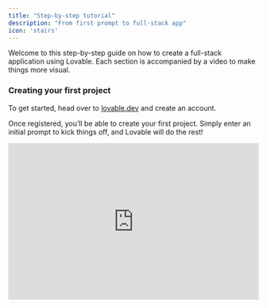 ```yaml
---
title: "Step-by-step tutorial"
description: "From first prompt to full-stack app"
icon: 'stairs'
---
```


Welcome to this step-by-step guide on how to create a full-stack application using Lovable. Each section is accompanied by a video to make things more visual.

### Creating your first project

To get started, head over to [lovable.dev](https://lovable.dev) and create an account.&#x20;

Once registered, you’ll be able to create your first project. Simply enter an initial prompt to kick things off, and Lovable will do the rest!

<iframe width="100%" height="315" src="https://www.youtube.com/embed/9KHLTZaJcR8" title="YouTube video player" frameborder="0" allow="accelerometer; autoplay; clipboard-write; encrypted-media; gyroscope; picture-in-picture" allowfullscreen />

### Adding custom knowledge to your project

The [Knowledge Base](https://lovable.dev/blog/project-knowledge-files) in Lovable acts as your project's blueprint, where you define details like functionality, design elements, and goals. To set it up, create new entries in the **Knowledge Base** section of your dashboard, organizing them into categories such as Project Overview, Key Features, or Design Guidelines.

You can link these entries directly to your prompts, ensuring clarity, consistency, and alignment with your project requirements. The Knowledge Base also serves as a collaborative tool for teams, streamlining communication and keeping everyone aligned.

Regularly update your entries as your project evolves to maintain relevance and ensure your app development stays on track.

<iframe width="100%" height="315" src="https://www.youtube.com/embed/XsRerF2pEUE" title="YouTube video player" frameborder="0" allow="accelerometer; autoplay; clipboard-write; encrypted-media; gyroscope; picture-in-picture" allowfullscreen />

### Reverting a change

Lovable offers intuitive editing tools and undo functionality, giving you the freedom to experiment without worry. You can make direct edits, use prompts for adjustments, or leverage the Select tool for precise changes. If a change doesn’t work out, use the **Undo** button to reverse your actions, or explore the **Version History** to restore earlier versions of your project.

To test edits, use the **Preview** mode to see real-time changes and easily revert them if needed. For effective editing, make incremental changes, save major updates using versioning, and document key changes for team alignment. Lovable ensures a seamless editing experience, empowering you to refine your projects with confidence.

<iframe width="100%" height="315" src="https://www.youtube.com/embed/Q1TofaMhWYY" title="YouTube video player" frameborder="0" allow="accelerometer; autoplay; clipboard-write; encrypted-media; gyroscope; picture-in-picture" allowfullscreen />

### Adding images to your prompt

Visuals often speak louder than words. You can attach images directly to the chat to provide additional context for your prompts. This is particularly useful for illustrating ideas or concepts that are easier to show than describe.

<iframe width="100%" height="315" src="https://www.youtube.com/embed/uaGnrK5Dkkc" title="YouTube video player" frameborder="0" allow="accelerometer; autoplay; clipboard-write; encrypted-media; gyroscope; picture-in-picture" allowfullscreen />

### Adding images to your application

Want to add images directly to your application? Simply upload them in the chat and explain to Lovable’s AI where and how you’d like them to appear in your project.

<iframe width="100%" height="315" src="https://www.youtube.com/embed/fABvCZP4QlM" title="YouTube video player" frameborder="0" allow="accelerometer; autoplay; clipboard-write; encrypted-media; gyroscope; picture-in-picture" allowfullscreen />

### Connecting to GitHub

Integrate your project with GitHub to iterate on your application seamlessly. You can make code changes in GitHub or your preferred IDE while keeping everything in sync with Lovable.

<iframe width="100%" height="315" src="https://www.youtube.com/embed/zgNkhU4SYgQ" title="YouTube video player" frameborder="0" allow="accelerometer; autoplay; clipboard-write; encrypted-media; gyroscope; picture-in-picture" allowfullscreen />

### Publishing your project

When your project is ready, publish it to generate a shareable URL. This makes it easy to showcase your application or share it with collaborators and stakeholders.

<iframe width="100%" height="315" src="https://www.youtube.com/embed/GFtWVXkZDTw" title="YouTube video player" frameborder="0" allow="accelerometer; autoplay; clipboard-write; encrypted-media; gyroscope; picture-in-picture" allowfullscreen />

### Introduction to Supabase

Supabase is a backend-as-a-service platform that integrates smoothly with Lovable to add powerful backend capabilities to your application.&#x20;

In this video, you’ll get familiar with the Supabase dashboard and learn how to create your first project:

* **Set Up Supabase** 
  Create an account on [Supabase](https://supabase.com/) and create a new project.

* **Link to Lovable**
  In Lovable, go to **Settings -> Connect Supabase** and follow the steps.

* **Manage Data** 
  Set up tables, manage user data, and configure email notifications.

<iframe width="100%" height="315" src="https://www.youtube.com/embed/V_2aZCjrTJo" title="YouTube video player" frameborder="0" allow="accelerometer; autoplay; clipboard-write; encrypted-media; gyroscope; picture-in-picture" allowfullscreen />

### Connecting to Supabase

After setting up your Supabase project, you’ll need to connect it to your Lovable project. This connection enables Lovable to leverage Supabase’s backend services seamlessly.

<iframe width="100%" height="315" src="https://www.youtube.com/embed/g8CvOq3b-sg" title="YouTube video player" frameborder="0" allow="accelerometer; autoplay; clipboard-write; encrypted-media; gyroscope; picture-in-picture" allowfullscreen />

### Adding authentication with Supabase

Supabase makes implementing user authentication simple and efficient. With just a few steps, you can add secure login and signup functionalities to your application.

<iframe width="100%" height="315" src="https://www.youtube.com/embed/LHpMUj-Jf_k" title="YouTube video player" frameborder="0" allow="accelerometer; autoplay; clipboard-write; encrypted-media; gyroscope; picture-in-picture" allowfullscreen />

### Storing data with Supabase

If your application requires data storage, Lovable can integrate with Supabase to store and manage your data effortlessly. Just define your requirements, and Lovable handles the rest.

<iframe width="100%" height="315" src="https://www.youtube.com/embed/V5LdDEuCli4" title="YouTube video player" frameborder="0" allow="accelerometer; autoplay; clipboard-write; encrypted-media; gyroscope; picture-in-picture" allowfullscreen />

### Using Supabase Edge Functions

Supabase Edge Functions allow you to add advanced capabilities to your application. Whether you need AI features, payment processing, or email integration, Edge Functions provide the flexibility to power up your app.

<iframe width="100%" height="315" src="https://www.youtube.com/embed/p_hKIDlxXp0" title="YouTube video player" frameborder="0" allow="accelerometer; autoplay; clipboard-write; encrypted-media; gyroscope; picture-in-picture" allowfullscreen />

Get started with your first full-stack app on Lovable using this guide. For additional resources and inspiration, visit the [Lovable YouTube channel](https://www.youtube.com/@lovable-labs/videos), which features regular office hours recordings and other helpful content.

### Using Stripe connection

There are many ways to connect Stripe to Lovable, but the most straight-forward way is to utilize Stripe’s built in payment links. [Use this resource to make sure you get this right!](https://lovable.dev/blog/how-to-connect-stripe-lovable)

Let’s get building!